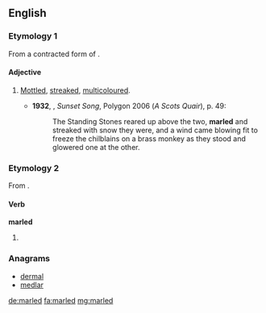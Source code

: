 ==English==
===Etymology 1===
From a contracted form of {{term|marble}} {{suffix||ed}}.

====Adjective====
{{en-adj}}

# {{context|chiefly|Scotland}} [[mottled|Mottled]], [[streaked]], [[multicoloured]].
#*'''1932''', {{w|Lewis Grassic Gibbon}}, ''Sunset Song'', Polygon 2006 (''A Scots Quair''), p. 49:
#*:The Standing Stones reared up above the two, '''marled''' and streaked with snow they were, and a wind came blowing fit to freeze the chilblains on a brass monkey as they stood and glowered one at the other.

===Etymology 2===
From {{suffix|marl|ed}}.

====Verb====
'''marled'''

# {{en-past of|marl}}

===Anagrams===
* [[dermal#English|dermal]]
* [[medlar#English|medlar]]

[[de:marled]]
[[fa:marled]]
[[mg:marled]]